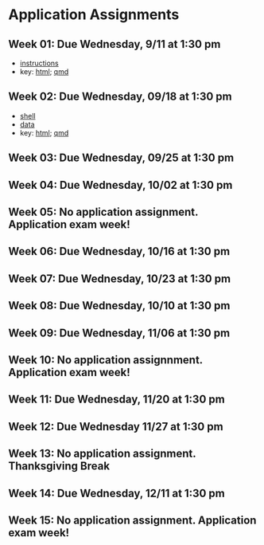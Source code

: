 # Application Assignments {.unnumbered}

## Week 01: Due Wednesday, 9/11 at 1:30 pm

- [instructions](/homework/week_01/hw_01.pdf) 
- key: [html](https://dionysus.psych.wisc.edu/610/homework/hw1_key.html); [qmd](https://dionysus.psych.wisc.edu/610/homework/hw1_key.qmd)

## Week 02: Due Wednesday, 09/18 at 1:30 pm

- [shell](homework/week_02/hw2_shell.qmd)
- [data](homework/week_02/hw2_data.csv)
- key: [html](); [qmd]()

## Week 03: Due Wednesday, 09/25 at 1:30 pm


## Week 04: Due Wednesday, 10/02 at 1:30 pm

## Week 05: No application assignment.  Application exam week!

## Week 06: Due Wednesday, 10/16 at 1:30 pm

## Week 07: Due Wednesday, 10/23 at 1:30 pm

## Week 08: Due Wednesday, 10/10 at 1:30 pm

## Week 09: Due Wednesday, 11/06 at 1:30 pm

## Week 10: No application assignnment.  Application exam week!

## Week 11: Due Wednesday, 11/20 at 1:30 pm

## Week 12: Due Wednesday 11/27 at 1:30 pm

## Week 13: No application assignment.  Thanksgiving Break

## Week 14: Due Wednesday, 12/11 at 1:30 pm

## Week 15: No application assignment.  Application exam week!


